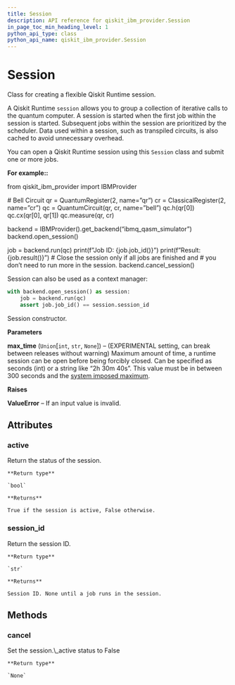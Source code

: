 ```yaml
---
title: Session
description: API reference for qiskit_ibm_provider.Session
in_page_toc_min_heading_level: 1
python_api_type: class
python_api_name: qiskit_ibm_provider.Session
---
```


# Session

<Class id="qiskit_ibm_provider.Session" isDedicatedPage={true} github="https://github.com/Qiskit/qiskit-ibm-provider/tree/stable/0.11/qiskit_ibm_provider/session.py#L22-L123" signature="Session(max_time=None, session_id=None)">
  Class for creating a flexible Qiskit Runtime session.

  A Qiskit Runtime `session` allows you to group a collection of iterative calls to the quantum computer. A session is started when the first job within the session is started. Subsequent jobs within the session are prioritized by the scheduler. Data used within a session, such as transpiled circuits, is also cached to avoid unnecessary overhead.

  You can open a Qiskit Runtime session using this `Session` class and submit one or more jobs.

  **For example::**

  from qiskit\_ibm\_provider import IBMProvider

  \# Bell Circuit qr = QuantumRegister(2, name=”qr”) cr = ClassicalRegister(2, name=”cr”) qc = QuantumCircuit(qr, cr, name=”bell”) qc.h(qr\[0]) qc.cx(qr\[0], qr\[1]) qc.measure(qr, cr)

  backend = IBMProvider().get\_backend(“ibmq\_qasm\_simulator”) backend.open\_session()

  job = backend.run(qc) print(f”Job ID: \{job.job\_id()}”) print(f”Result: \{job.result()}”) # Close the session only if all jobs are finished and # you don’t need to run more in the session. backend.cancel\_session()

  Session can also be used as a context manager:

  ```python
  with backend.open_session() as session:
      job = backend.run(qc)
      assert job.job_id() == session.session_id
  ```

  Session constructor.

  **Parameters**

  **max\_time** (`Union`\[`int`, `str`, `None`]) – (EXPERIMENTAL setting, can break between releases without warning) Maximum amount of time, a runtime session can be open before being forcibly closed. Can be specified as seconds (int) or a string like “2h 30m 40s”. This value must be in between 300 seconds and the [system imposed maximum](/run/max-execution-time).

  **Raises**

  **ValueError** – If an input value is invalid.

  ## Attributes

  ### active

  <Attribute id="qiskit_ibm_provider.Session.active" name="active">
    Return the status of the session.

    **Return type**

    `bool`

    **Returns**

    True if the session is active, False otherwise.
  </Attribute>

  ### session\_id

  <Attribute id="qiskit_ibm_provider.Session.session_id" name="session_id">
    Return the session ID.

    **Return type**

    `str`

    **Returns**

    Session ID. None until a job runs in the session.
  </Attribute>

  ## Methods

  ### cancel

  <Function id="qiskit_ibm_provider.Session.cancel" name="cancel" github="https://github.com/Qiskit/qiskit-ibm-provider/tree/stable/0.11/qiskit_ibm_provider/session.py#L109-L111" signature="cancel()">
    Set the session.\_active status to False

    **Return type**

    `None`
  </Function>
</Class>

